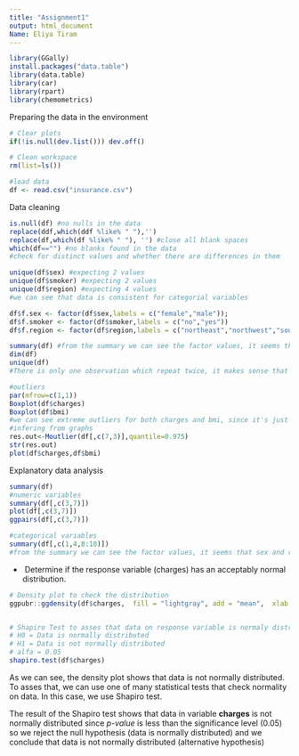 ```yaml
---
title: "Assignment1"
output: html_document
Name: Eliya Tiram
---
```


```r
library(GGally)
install.packages("data.table")
library(data.table)
library(car)
library(rpart)
library(chemometrics)
```

Preparing the data in the environment

```r
# Clear plots
if(!is.null(dev.list())) dev.off()

# Clean workspace
rm(list=ls())

#load data
df <- read.csv("insurance.csv")
```

Data cleaning

```r
is.null(df) #no nulls in the data
replace(ddf,which(ddf %like% " "),'')
replace(df,which(df %like% " "), '') #close all blank spaces
which(df=="") #no blanks found in the data
#check for distinct values and whether there are differences in them

unique(df$sex) #expecting 2 values
unique(df$smoker) #expecting 2 values
unique(df$region) #expecting 4 values
#we can see that data is consistent for categorial variables

df$f.sex <- factor(df$sex,labels = c("female","male"));
df$f.smoker <- factor(df$smoker,labels = c("no","yes"))
df$f.region <- factor(df$region,labels = c("northeast","northwest","southeast","southwest"))

summary(df) #from the summary we can see the factor values, it seems that sex and region are distributed equally and not much smokers compare to the non smokers.
dim(df)
unique(df)
#There is only one observation which repeat twice, it makes sense that a person with the same properties will have the same charge and since it's only one I decide to leave it there.

#outliers
par(mfrow=c(1,1))
Boxplot(df$charges)
Boxplot(df$bmi)
#we can see extreme outliers for both charges and bmi, since it's just serval observation it might be the case that for a certain bmi, age or smokers the charge value is raising by a lot compare to the rest. from looking at the high value of column charges it can be seen that all are smokers and mid-high bmi, also some of the ages I see are relatively high.
#infering from graphs
res.out<-Moutlier(df[,c(7,3)],quantile=0.975)
str(res.out)
plot(df$charges,df$bmi)
```

Explanatory data analysis

```r
summary(df)
#numeric variables
summary(df[,c(3,7)]) 
plot(df[,c(3,7)])
ggpairs(df[,c(3,7)])

#categorical variables
summary(df[,c(1,4,8:10)])
#from the summary we can see the factor values, it seems that sex and region are distributed equally and not much smokers compare to the non smokers. age and number of children looks about right and there is values in a range that makes sense.


```

-    Determine if the response variable (charges) has an acceptably normal distribution.

```r
# Density plot to check the distribution
ggpubr::ggdensity(df$charges,  fill = "lightgray", add = "mean",  xlab = "charges variable density")


# Shapiro Test to asses that data on response variable is normaly distribution
# H0 = Data is normally distributed
# H1 = Data is not normally distributed
# alfa = 0.05
shapiro.test(df$charges)


```

As we can see, the density plot shows that data is not normally distributed. To asses that, we can use one of many statistical tests that check normality on data. In this case, we use Shapiro test.

The result of the Shapiro test shows that data in variable **charges** is not normally distributed since *p-value* is less than the significance level (0.05) so we reject the null hypothesis (data is normally distributed) and we conclude that data is not normally distributed (alternative hypothesis)
